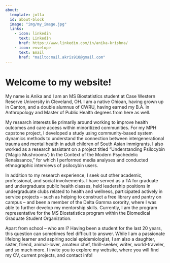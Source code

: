 ---
about:
  template: jolla
  id: about-block
  image: "img/my_image.jpg"
  links:
    - icon: linkedin
      text: LinkedIn
      href: https://www.linkedin.com/in/anika-krishna/
    - icon: envelope
      text: Email
      href: "mailto:mail.akris910@gmail.com"  
---

::: {#about-block}
:::

# Welcome to my website!

My name is Anika and I am an MS Biostatistics student at Case Western Reserve University in Cleveland, OH. I am a native Ohioan, having grown up in Canton, and a double alumnus of CWRU, having earned my B.A. in Anthropology and Master of Public Health degrees from here as well.

My research interests lie primarily around working to improve health outcomes and care access within minoritized communities. For my MPH capstone project, I developed a study using community-based system dynamics methods to understand the connection between intergenerational trauma and mental health in adult children of South Asian immigrants. I also worked as a research assistant on a project titled "Understanding Psilocybin ('Magic Mushrooms') In the Context of the Modern Psychedelic Renaissance," for which I performed media analyses and conducted ethnographic interviews of psilocybin users. 

In addition to my research experience, I seek out other academic, professional, and social involvements. I have served as a TA for graduate and undergraduate public health classes, held leadership positions in undergraduate clubs related to health and wellness, participated actively in service projects -- such as helping to construct a free library and pantry on campus -- and been a member of the Delta Gamma sorority, where I was able to further develop my mentorship skills. Currently, I am the program representative for the MS Biostatistics program within the Biomedical Graduate Student Organization.

Apart from school -- who am I? Having been a student for the last 20 years, this question can sometimes feel difficult to answer. While I am a passionate lifelong learner and aspiring social epidemiologist, I am also a daughter, sister, friend, animal-lover, amateur chef, thrill-seeker, writer, world-traveler, and so much more. I invite you to explore my website, where you will find my CV, current projects, and contact info!

